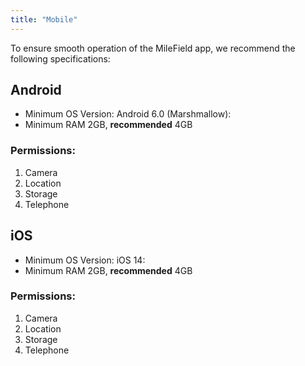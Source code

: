 ```yaml
---
title: "Mobile"
---
```



To ensure smooth operation of the MileField app, we recommend the following specifications:

## Android

- Minimum OS Version: Android 6.0 (Marshmallow):
- Minimum RAM 2GB, **recommended** 4GB

### Permissions:

1. Camera
2. Location
3. Storage
4. Telephone

## iOS

- Minimum OS Version: iOS 14:
- Minimum RAM 2GB, **recommended** 4GB

### Permissions:

1. Camera
2. Location
3. Storage
4. Telephone
